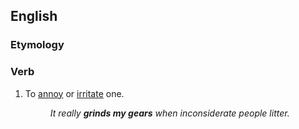 ==English==

===Etymology===
{{rfelite|en}}

===Verb===
{{head|en|verb}}

# {{lb|en|informal}} To [[annoy]] or [[irritate]] one.
#: ''It really '''grinds my gears''' when inconsiderate people litter.''
